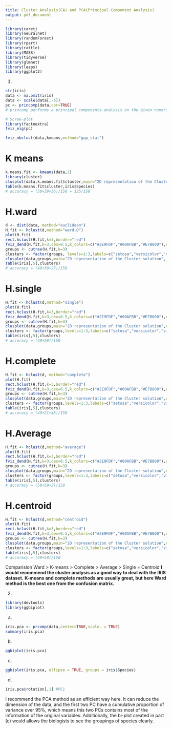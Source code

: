 ```yaml
---
title: Cluster Analysis(CA) and PCA(Principal Component Analysis)
output: pdf_document
---
```


```r
library(caret)
library(neuralnet)
library(randomForest)
library(rpart)
library(rattle)
library(MASS)
library(tidyverse)
library(glmnet)
library(leaps)
library(ggplot2)
```

1.
```r
str(iris)
data <- na.omit(iris)
data <- scale(data[,-5])
pc <- princomp(data,cor=TRUE)
# princomp performs a principal components analysis on the given numeric data matrix and returns the results as an object of class princomp.

# Scree-plot
library(factoextra)
fviz_eig(pc)

fviz_nbclust(data,kmeans,method="gap_stat")
```

# K means
```r
k.means.fit <- kmeans(data,3)
library(cluster)
clusplot(data,k.means.fit$cluster,main="2D representation of the Cluster solution",color=TRUE,shade=TRUE,labels=2,lines=0)
table(k.means.fit$cluster,iris$Species)
# accuracy = (50+39+36)/150 = 125/150
```

# H.ward
```r
d <- dist(data, method="euclidean")
H.fit <- hclust(d,method="ward.D")
plot(H.fit)
rect.hclust(H.fit,k=3,border="red")
fviz_dend(H.fit,k=3,cex=0.5,k_colors=c("#2E9FDF","#00AFBB","#E7B800"),color_labels_by_k = TRUE,rect = TRUE)
groups <- cutree(H.fit,k=3)
clusters <- factor(groups, levels=1:3,labels=c("setosa","versicolor","virginica"))
clusplot(data,groups,main="2D representation of the Cluster solution", color=TRUE, shade=TRUE, labels=2, lines=0)
table(iris[,5],clusters)
# accuracy = (49+50+27)/150
```

# H.single
```r
H.fit <- hclust(d,method="single")
plot(H.fit)
rect.hclust(H.fit,k=3,border="red")
fviz_dend(H.fit,k=3,cex=0.5,k_colors=c("#2E9FDF","#00AFBB","#E7B800"),color_labels_by_k = TRUE,rect = TRUE)
groups <- cutree(H.fit,k=3)
clusplot(data,groups,main="2D representation of the Cluster solution",color=TRUE, shade=TRUE, labels = 2,lines = 0)
clusters <- factor(groups,levels=1:3,labels=c("setosa","versicolor","virginica"))
table(iris[,5],clusters)
# accuracy = (49+50)/150
```

# H.complete
```r
H.fit <- hclust(d, method="complete")
plot(H.fit)
rect.hclust(H.fit,k=3,border="red")
fviz_dend(H.fit,k=3,cex=0.5,k_colors=c("#2E9FDF","#00AFBB","#E7B800"),color_labels_by_k = TRUE,rect = TRUE)
groups <- cutree(H.fit,k=3)
clusplot(data,groups,main="2D representation of the Cluster solution",color=TRUE,shade=TRUE,labels=2,lines=0)
clusters <- factor(groups,levels=1:3,labels=c("setosa","versicolor","virginica"))
table(iris[,5],clusters)
# accuracy = (49+21+48)/150
```


# H.Average
```r
H.fit <- hclust(d,method="average")
plot(H.fit)
rect.hclust(H.fit,k=3,border="red")
fviz_dend(H.fit,k=3,cex=0.5,k_colors=c("#2E9FDF","#00AFBB","#E7B800"),color_labels_by_k = TRUE,rect = TRUE)
groups <- cutree(H.fit,k=3)
clusplot(data,groups,main="2D representation of the Cluster solution",color=TRUE,shade=TRUE,labels = 2,lines = 0)
clusters <- factor(groups,levels=1:3,labels=c("setosa","versicolor","virginica"))
table(iris[,5],clusters)
# accuracy = (50+50+3)/150
```

# H.centroid
```r
H.fit <- hclust(d,method="centroid")
plot(H.fit)
rect.hclust(H.fit,k=3,border="red")
fviz_dend(H.fit,k=3,cex=0.5,k_colors=c("#2E9FDF","#00AFBB","#E7B800"),color_labels_by_k = TRUE,rect = TRUE)
groups <- cutree(H.fit,k=3)
clusplot(data,groups,main="2D representation of the Cluster solution",color=TRUE,shade = TRUE, labels = 2, lines = 0)
clusters <- factor(groups,levels=1:3,labels=c("setosa","versicolor","virginica"))
table(iris[,5],clusters)
# accuracy = (49+50)/150
```
Comparision
Ward > K-means > Complete > Average > Single = Centroid
**I would recommend the cluster analysis as a good way to deal with the IRIS dataset.**
**K-means and complete methods are usually great, but here Ward method is the best one from the confusion matrix.**

2.
```r
library(devtools)
library(ggbiplot)
```

(a)
```r
iris.pca <- prcomp(data,center=TRUE,scale. = TRUE)
summary(iris.pca)
```

(b)
```r
ggbiplot(iris.pca)
```

(c)
```r
ggbiplot(iris.pca, ellipse = TRUE, groups = iris$Species)
```

(d)
```r
iris.pca$rotation[,1] #PC1
```

I recommend the PCA method as an efficient way here. It can reduce the dimension of the data, and the first two PC have a cumulative proportion of variance over 95%, which means this two PCs contains most of the information of the original variables. Additionally, the bi-plot created in part (c) would allows the biologists to see the groupings of species clearly. 